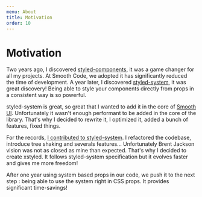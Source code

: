 ```yaml
---
menu: About
title: Motivation
order: 10
---
```


# Motivation

Two years ago, I discovered [styled-components](https://styled-components.com), it was a game changer for all my projects. At Smooth Code, we adopted it has significantly reduced the time of development. A year later, I discovered [styled-system](https://github.com/styled-system/styled-system), it was great discovery! Being able to style your components directly from props in a consistent way is so powerful.

styled-system is great, so great that I wanted to add it in the core of [Smooth UI](https://smooth-ui.smooth-code.com). Unfortunately it wasn't enough performant to be added in the core of the library. That's why I decided to rewrite it, I optimized it, added a bunch of features, fixed things.

For the records, [I contributed to styled-system](https://github.com/styled-system/styled-system/pull/479). I refactored the codebase, introduce tree shaking and severals features... Unfortunately Brent Jackson vision was not as closed as mine than expected. That's why I decided to create xstyled. It follows styled-system specification but it evolves faster and gives me more freedom!

After one year using system based props in our code, we push it to the next step : being able to use the system right in CSS props. It provides significant time-savings!
